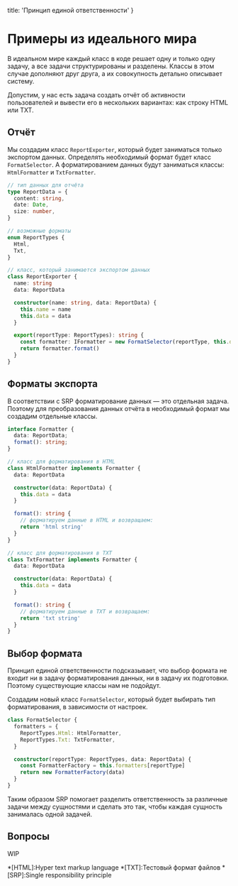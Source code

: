 
  title: 'Принцип единой ответственности'
}


# Примеры из идеального мира

В идеальном мире каждый класс в коде решает одну и только одну задачу, а все задачи структурированы и разделены. Классы в этом случае дополняют друг друга, а их совокупность детально описывает систему.

Допустим, у нас есть задача создать отчёт об активности пользователей и вывести его в нескольких вариантах: как строку HTML или TXT.

## Отчёт

Мы создадим класс `ReportExporter`, который будет заниматься только экспортом данных. Определять необходимый формат будет класс `FormatSelector`. А форматированием данных будут заниматься классы: `HtmlFormatter` и `TxtFormatter`.

```ts
// тип данных для отчёта
type ReportData = {
  content: string,
  date: Date,
  size: number,
}

// возможные форматы
enum ReportTypes {
  Html,
  Txt,
}

// класс, который занимается экспортом данных
class ReportExporter {
  name: string
  data: ReportData

  constructor(name: string, data: ReportData) {
    this.name = name
    this.data = data
  }

  export(reportType: ReportTypes): string {
    const formatter: IFormatter = new FormatSelector(reportType, this.data)
    return formatter.format()
  }
}
```

## Форматы экспорта

В соответствии с SRP форматирование данных — это отдельная задача. Поэтому для преобразования данных отчёта в необходимый формат мы создадим отдельные классы.

```ts
interface Formatter {
  data: ReportData;
  format(): string;
}

// класс для форматирования в HTML
class HtmlFormatter implements Formatter {
  data: ReportData

  constructor(data: ReportData) {
    this.data = data
  }

  format(): string {
    // форматируем данные в HTML и возвращаем:
    return 'html string'
  }
}

// класс для форматирования в TXT
class TxtFormatter implements Formatter {
  data: ReportData

  constructor(data: ReportData) {
    this.data = data
  }

  format(): string {
    // форматируем данные в TXT и возвращаем:
    return 'txt string'
  }
}
```

## Выбор формата

Принцип единой ответственности подсказывает, что выбор формата не входит ни в задачу форматирования данных, ни в задачу их подготовки. Поэтому существующие классы нам не подойдут.

Создадим новый класс `FormatSelector`, который будет выбирать тип форматирования, в зависимости от настроек.

```ts
class FormatSelector {
  formatters = {
    ReportTypes.Html: HtmlFormatter,
    ReportTypes.Txt: TxtFormatter,
  }

  constructor(reportType: ReportTypes, data: ReportData) {
    const FormatterFactory = this.formatters[reportType]
    return new FormatterFactory(data)
  }
}
```

Таким образом SRP помогает разделить ответственность за различные задачи между сущностями и сделать это так, чтобы каждая сущность занималась одной задачей.

## Вопросы
WIP

*[HTML]:Hyper text markup language
*[TXT]:Тестовый формат файлов
*[SRP]:Single responsibility principle

